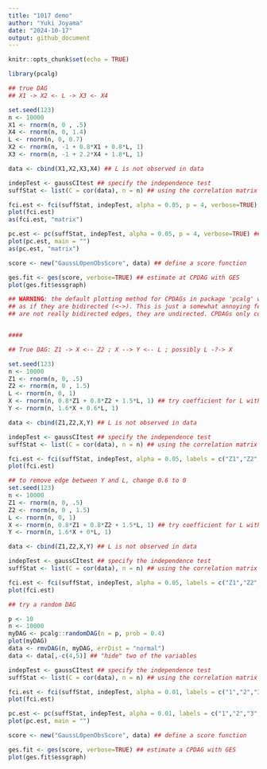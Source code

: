 ```yaml
---
title: "1017 demo"
author: "Yuki Joyama"
date: "2024-10-17"
output: github_document
---
```


```r
knitr::opts_chunk$set(echo = TRUE)
```

```r
library(pcalg)

## true DAG
## X1 -> X2 <- L -> X3 <- X4

set.seed(123)
n <- 10000
X1 <- rnorm(n, 0 , .5)
X4 <- rnorm(n, 0, 1.4)
L <- rnorm(n, 0, 0.7)
X2 <- rnorm(n, -1 + 0.8*X1 + 0.8*L, 1)
X3 <- rnorm(n, -1 + 2.2*X4 + 1.8*L, 1)

data <- cbind(X1,X2,X3,X4) ## L is not observed in data

indepTest <- gaussCItest ## specify the independence test
suffStat <- list(C = cor(data), n = n) ## using the correlation matrix

fci.est <- fci(suffStat, indepTest, alpha = 0.05, p = 4, verbose=TRUE) ## estimate a PAG
plot(fci.est)
as(fci.est, "matrix")

pc.est <- pc(suffStat, indepTest, alpha = 0.05, p = 4, verbose=TRUE) ## estimate at CPDAG
plot(pc.est, main = "") 
as(pc.est, "matrix")

score <- new("GaussL0penObsScore", data) ## define a score function

ges.fit <- ges(score, verbose=TRUE) ## estimate at CPDAG with GES
plot(ges.fit$essgraph)

## WARNING: the default plotting method for CPDAGs in package 'pcalg' will display undirected (--) edges
## as if they are bidirected (<->). This is just a somewhat annoying feature of the plot function, they
## are not really bidirected edges, they are undirected. CPDAGs only contain directed and undirected edges!


####

## True DAG: Z1 -> X <-- Z2 ; X --> Y <-- L ; possibly L -?-> X

set.seed(123)
n <- 10000
Z1 <- rnorm(n, 0, .5)
Z2 <- rnorm(n, 0 , 1.5)
L <- rnorm(n, 0, 1)
X <- rnorm(n, 0.8*Z1 + 0.8*Z2 + 1.5*L, 1) ## try coefficient for L with a zero, see result change
Y <- rnorm(n, 1.6*X + 0.6*L, 1) 

data <- cbind(Z1,Z2,X,Y) ## L is not observed in data

indepTest <- gaussCItest ## specify the independence test
suffStat <- list(C = cor(data), n = n) ## using the correlation matrix

fci.est <- fci(suffStat, indepTest, alpha = 0.05, labels = c("Z1","Z2","X","Y"), verbose=TRUE) ## estimate a PAG
plot(fci.est)

## to remove edge between Y and L, change 0.6 to 0
set.seed(123)
n <- 10000
Z1 <- rnorm(n, 0, .5)
Z2 <- rnorm(n, 0 , 1.5)
L <- rnorm(n, 0, 1)
X <- rnorm(n, 0.8*Z1 + 0.8*Z2 + 1.5*L, 1) ## try coefficient for L with a zero, see result change
Y <- rnorm(n, 1.6*X + 0*L, 1) 

data <- cbind(Z1,Z2,X,Y) ## L is not observed in data

indepTest <- gaussCItest ## specify the independence test
suffStat <- list(C = cor(data), n = n) ## using the correlation matrix

fci.est <- fci(suffStat, indepTest, alpha = 0.05, labels = c("Z1","Z2","X","Y"), verbose=TRUE) ## estimate a PAG
plot(fci.est)

## try a random DAG

p <- 10
n <- 10000
myDAG <- pcalg::randomDAG(n = p, prob = 0.4)
plot(myDAG)
data <- rmvDAG(n, myDAG, errDist = "normal")
data <- data[,-c(4,5)] ## "hide" two of the variables

indepTest <- gaussCItest ## specify the independence test
suffStat <- list(C = cor(data), n = n) ## using the correlation matrix

fci.est <- fci(suffStat, indepTest, alpha = 0.01, labels = c("1","2","3","6","7","8","9","10"), verbose=TRUE) ## estimate a PAG
plot(fci.est)

pc.est <- pc(suffStat, indepTest, alpha = 0.01, labels = c("1","2","3","6","7","8","9","10"), verbose=TRUE) ## estimate at CPDAG
plot(pc.est, main = "")

score <- new("GaussL0penObsScore", data) ## define a score function

ges.fit <- ges(score, verbose=TRUE) ## estimate a CPDAG with GES
plot(ges.fit$essgraph)
```


